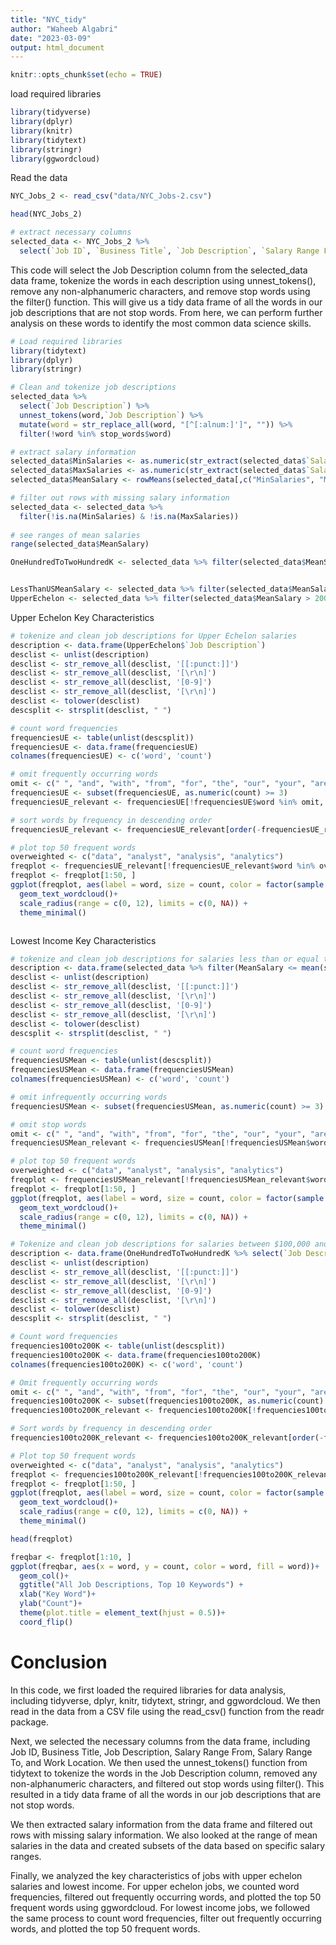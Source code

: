 ```yaml
---
title: "NYC_tidy"
author: "Waheeb Algabri"
date: "2023-03-09"
output: html_document
---
```


```r
knitr::opts_chunk$set(echo = TRUE)
```

load required libraries 

```r
library(tidyverse)
library(dplyr)
library(knitr)
library(tidytext)
library(stringr)
library(ggwordcloud)
```


Read the data

```r
NYC_Jobs_2 <- read_csv("data/NYC_Jobs-2.csv")
```


```r
head(NYC_Jobs_2)
```

```r
# extract necessary columns
selected_data <- NYC_Jobs_2 %>%
  select(`Job ID`, `Business Title`, `Job Description`, `Salary Range From`, `Salary Range To`, `Work Location`)

```


This code will select the Job Description column from the selected_data data frame, tokenize the words in each description using unnest_tokens(), remove any non-alphanumeric characters, and remove stop words using the filter() function. This will give us a tidy data frame of all the words in our job descriptions that are not stop words. From here, we can perform further analysis on these words to identify the most common data science skills.


```r
# Load required libraries
library(tidytext)
library(dplyr)
library(stringr)

# Clean and tokenize job descriptions
selected_data %>%
  select(`Job Description`) %>%
  unnest_tokens(word,`Job Description`) %>%
  mutate(word = str_replace_all(word, "[^[:alnum:]']", "")) %>%
  filter(!word %in% stop_words$word)

```


```r
# extract salary information
selected_data$MinSalaries <- as.numeric(str_extract(selected_data$`Salary Range From`, "\\d+"))
selected_data$MaxSalaries <- as.numeric(str_extract(selected_data$`Salary Range To`, "\\d+"))
selected_data$MeanSalary <- rowMeans(selected_data[,c("MinSalaries", "MaxSalaries")], na.rm = TRUE)

# filter out rows with missing salary information
selected_data <- selected_data %>%
  filter(!is.na(MinSalaries) & !is.na(MaxSalaries))
  
# see ranges of mean salaries
range(selected_data$MeanSalary)

```

```r
OneHundredToTwoHundredK <- selected_data %>% filter(selected_data$MeanSalary>=100 & selected_data$MeanSalary<=200)


LessThanUSMeanSalary <- selected_data %>% filter(selected_data$MeanSalary < 51.9)
UpperEchelon <- selected_data %>% filter(selected_data$MeanSalary > 200)
```


Upper Echelon Key Characteristics


```r
# tokenize and clean job descriptions for Upper Echelon salaries
description <- data.frame(UpperEchelon$`Job Description`)
desclist <- unlist(description)
desclist <- str_remove_all(desclist, '[[:punct:]]')
desclist <- str_remove_all(desclist, '[\r\n]')
desclist <- str_remove_all(desclist, '[0-9]')
desclist <- str_remove_all(desclist, '[\r\n]')
desclist <- tolower(desclist)
descsplit <- strsplit(desclist, " ")
```


```r
# count word frequencies
frequenciesUE <- table(unlist(descsplit))
frequenciesUE <- data.frame(frequenciesUE)
colnames(frequenciesUE) <- c('word', 'count')

```


```r
# omit frequently occurring words
omit <- c(" ", "and", "with", "from", "for", "the", "our", "your", "are", "will", "with", "that", "other", "all", "have", "to", "of", "", "this", "you", "a", "in", "is", "or", "as", "on", "be", "we", "by", "at", "an", "their", "us", "it", "can", "who", "such", "through", "into", "including", "one", "two", "three", "four", "five", "six", "not")
frequenciesUE <- subset(frequenciesUE, as.numeric(count) >= 3)
frequenciesUE_relevant <- frequenciesUE[!frequenciesUE$word %in% omit, ]
```


```r
# sort words by frequency in descending order
frequenciesUE_relevant <- frequenciesUE_relevant[order(-frequenciesUE_relevant$count), ]

```


```r
# plot top 50 frequent words
overweighted <- c("data", "analyst", "analysis", "analytics")
freqplot <- frequenciesUE_relevant[!frequenciesUE_relevant$word %in% overweighted, ]
freqplot <- freqplot[1:50, ]
ggplot(freqplot, aes(label = word, size = count, color = factor(sample.int(8, nrow(freqplot), replace = TRUE))))+
  geom_text_wordcloud()+
  scale_radius(range = c(0, 12), limits = c(0, NA)) +
  theme_minimal()



```

Lowest Income Key Characteristics

```r
# tokenize and clean job descriptions for salaries less than or equal to US mean
description <- data.frame(selected_data %>% filter(MeanSalary <= mean(selected_data$MeanSalary)) %>% select(`Job Description`))
desclist <- unlist(description)
desclist <- str_remove_all(desclist, '[[:punct:]]')
desclist <- str_remove_all(desclist, '[\r\n]')
desclist <- str_remove_all(desclist, '[0-9]')
desclist <- str_remove_all(desclist, '[\r\n]')
desclist <- tolower(desclist)
descsplit <- strsplit(desclist, " ")

# count word frequencies
frequenciesUSMean <- table(unlist(descsplit))
frequenciesUSMean <- data.frame(frequenciesUSMean)
colnames(frequenciesUSMean) <- c('word', 'count')

# omit infrequently occurring words
frequenciesUSMean <- subset(frequenciesUSMean, as.numeric(count) >= 3)

# omit stop words
omit <- c(" ", "and", "with", "from", "for", "the", "our", "your", "are", "will", "with", "that", "other", "all", "have", "to", "of", "", "this", "you", "a", "in", "is", "or", "as", "on", "be", "we", "by", "at", "an", "their", "us", "it", "can", "who", "such", "through", "into", "including", "one", "two", "three", "four", "five", "six", "not")
frequenciesUSMean_relevant <- frequenciesUSMean[!frequenciesUSMean$word %in% omit, ]

```


```r
# plot top 50 frequent words
overweighted <- c("data", "analyst", "analysis", "analytics")
freqplot <- frequenciesUSMean_relevant[!frequenciesUSMean_relevant$word %in% overweighted, ]
freqplot <- freqplot[1:50, ]
ggplot(freqplot, aes(label = word, size = count, color = factor(sample.int(8, nrow(freqplot), replace = TRUE))))+
  geom_text_wordcloud()+
  scale_radius(range = c(0, 12), limits = c(0, NA)) +
  theme_minimal()

```


```r
# Tokenize and clean job descriptions for salaries between $100,000 and $200,000
description <- data.frame(OneHundredToTwoHundredK %>% select(`Job Description`))
desclist <- unlist(description)
desclist <- str_remove_all(desclist, '[[:punct:]]')
desclist <- str_remove_all(desclist, '[\r\n]')
desclist <- str_remove_all(desclist, '[0-9]')
desclist <- str_remove_all(desclist, '[\r\n]')
desclist <- tolower(desclist)
descsplit <- strsplit(desclist, " ")

# Count word frequencies
frequencies100to200K <- table(unlist(descsplit))
frequencies100to200K <- data.frame(frequencies100to200K)
colnames(frequencies100to200K) <- c('word', 'count')

# Omit frequently occurring words
omit <- c(" ", "and", "with", "from", "for", "the", "our", "your", "are", "will", "with", "that", "other", "all", "have", "to", "of", "", "this", "you", "a", "in", "is", "or", "as", "on", "be", "we", "by", "at", "an", "their", "us", "it", "can", "who", "such", "through", "into", "including", "one", "two", "three", "four", "five", "six", "not")
frequencies100to200K <- subset(frequencies100to200K, as.numeric(count) >= 3)
frequencies100to200K_relevant <- frequencies100to200K[!frequencies100to200K$word %in% omit, ]

# Sort words by frequency in descending order
frequencies100to200K_relevant <- frequencies100to200K_relevant[order(-frequencies100to200K_relevant$count), ]

# Plot top 50 frequent words
overweighted <- c("data", "analyst", "analysis", "analytics")
freqplot <- frequencies100to200K_relevant[!frequencies100to200K_relevant$word %in% overweighted, ]
freqplot <- freqplot[1:50, ]
ggplot(freqplot, aes(label = word, size = count, color = factor(sample.int(8, nrow(freqplot), replace = TRUE))))+
  geom_text_wordcloud()+
  scale_radius(range = c(0, 12), limits = c(0, NA)) +
  theme_minimal()

```


```r
head(freqplot)
```

```r
freqbar <- freqplot[1:10, ]
ggplot(freqbar, aes(x = word, y = count, color = word, fill = word))+
  geom_col()+
  ggtitle("All Job Descriptions, Top 10 Keywords") +
  xlab("Key Word")+
  ylab("Count")+
  theme(plot.title = element_text(hjust = 0.5))+
  coord_flip()
```

# Conclusion 

In this code, we first loaded the required libraries for data analysis, including tidyverse, dplyr, knitr, tidytext, stringr, and ggwordcloud. We then read in the data from a CSV file using the read_csv() function from the readr package.

Next, we selected the necessary columns from the data frame, including Job ID, Business Title, Job Description, Salary Range From, Salary Range To, and Work Location. We then used the unnest_tokens() function from tidytext to tokenize the words in the Job Description column, removed any non-alphanumeric characters, and filtered out stop words using filter(). This resulted in a tidy data frame of all the words in our job descriptions that are not stop words.

We then extracted salary information from the data frame and filtered out rows with missing salary information. We also looked at the range of mean salaries in the data and created subsets of the data based on specific salary ranges.

Finally, we analyzed the key characteristics of jobs with upper echelon salaries and lowest income. For upper echelon jobs, we counted word frequencies, filtered out frequently occurring words, and plotted the top 50 frequent words using ggwordcloud. For lowest income jobs, we followed the same process to count word frequencies, filter out frequently occurring words, and plotted the top 50 frequent words.

